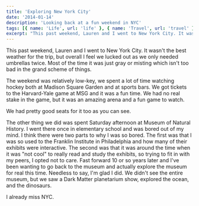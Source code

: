 ```yaml
---
title: 'Exploring New York City'
date: '2014-01-14'
description: 'Looking back at a fun weekend in NYC'
tags: [{ name: 'Life', url: 'life' }, { name: 'Travel', url: 'travel' }]
excerpt: "This past weekend, Lauren and I went to New York City. It wasn't the best weather for the trip, but overall I feel we lucked out as we only needed umbrellas twice. Most of the time it was just gray or misting which isn't too bad in the grand scheme of things."
---
```


This past weekend, Lauren and I went to New York City. It wasn't the best weather for the trip, but overall I feel we lucked out as we only needed umbrellas twice. Most of the time it was just gray or misting which isn't too bad in the grand scheme of things.

The weekend was relatively low-key, we spent a lot of time watching hockey both at Madison Square Garden and at sports bars. We got tickets to the Harvard-Yale game at MSG and it was a fun time. We had no real stake in the game, but it was an amazing arena and a fun game to watch.

<PostImage
    src="/images/posts/2014-01-14-exploring-new-york-city/harvard-yale-faceoff.jpg"
    alt="The Harvard and Yale Hockey teams facing off in Madison Square Garden"
    width={1920}
    height={1080}
    centered
    shadowed={false}
/>

We had pretty good seats for it too as you can see.

The other thing we did was spent Saturday afternoon at Museum of Natural History. I went there once in elementary school and was bored out of my mind. I think there were two parts to why I was so bored. The first was that I was so used to the Franklin Institute in Philadelphia and how many of their exhibits were interactive. The second was that it was around the time when it was "not cool" to really read and study the exhibits, so trying to fit in with my peers, I opted not to care. Fast forward 10 or so years later and I've been wanting to go back to the museum and actually explore the museum for real this time. Needless to say, I'm glad I did. We didn't see the entire museum, but we saw a Dark Matter planetarium show, explored the ocean, and the dinosaurs.

<PostImage
    src="/images/posts/2014-01-14-exploring-new-york-city/trex.jpg"
    alt="Skeleton of a Tyrannosarus Rex at the Museum of Natural History"
    width={1920}
    height={1080}
    centered
    shadowed={false}
/>

I already miss NYC.
